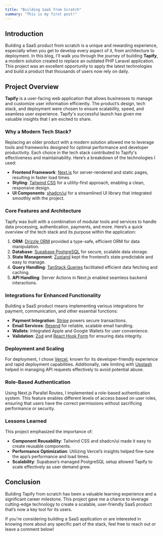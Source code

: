 ```yaml
---
title: "Building SaaS from Scratch"
summary: "This is my first post!"
---
```


## Introduction

Building a SaaS product from scratch is a unique and rewarding experience, especially when you get to develop every aspect of it, from architecture to deployment. In this blog, I'll walk you through the journey of building **Tapify**, a modern solution created to replace an outdated PHP Laravel application. This project was an excellent opportunity to apply the latest technologies and build a product that thousands of users now rely on daily.

## Project Overview

**Tapify** is a user-facing web application that allows businesses to manage and customize user information efficiently. The product’s design, tech stack, and deployment were chosen to ensure scalability, speed, and seamless user experience. Tapify's successful launch has given me valuable insights that I am excited to share.

### Why a Modern Tech Stack?

Replacing an older product with a modern solution allowed me to leverage tools and frameworks designed for optimal performance and developer productivity. Each choice in the tech stack contributed to Tapify's effectiveness and maintainability. Here’s a breakdown of the technologies I used:

- **Frontend Framework**: [Next.js](https://nextjs.org/) for server-rendered and static pages, resulting in faster load times.
- **Styling**: [Tailwind CSS](https://tailwindcss.com/) for a utility-first approach, enabling a clean, responsive design.
- **UI Components**: [shadcn/ui](https://ui.shadcn.com/) for a streamlined UI library that integrated smoothly with the project.

### Core Features and Architecture

Tapify was built with a combination of modular tools and services to handle data processing, authentication, payments, and more. Here’s a quick overview of the tech stack and its purpose within the application:

1. **ORM**: [Drizzle ORM](https://orm.drizzle.dev/) provided a type-safe, efficient ORM for data manipulation.
2. **Database**: [Supabase PostgreSQL](https://supabase.io/) for secure, scalable data storage.
3. **State Management**: [Zustand](https://zustand-demo.pmnd.rs/) kept the frontend’s state predictable and easy to manage.
4. **Query Handling**: [TanStack Queries](https://tanstack.com/query) facilitated efficient data fetching and caching.
5. **API Handling**: Server Actions in Next.js enabled seamless backend interactions.

### Integrations for Enhanced Functionality

Building a SaaS product means implementing various integrations for payment, communication, and other essential functions:

- **Payment Integration**: [Stripe](https://stripe.com/) powers secure transactions.
- **Email Services**: [Resend](https://resend.com/) for reliable, scalable email handling.
- **Wallets**: Integrated Apple and Google Wallets for user convenience.
- **Validation**: [Zod](https://zod.dev/) and [React Hook Form](https://react-hook-form.com/) for ensuring data integrity.

### Deployment and Scaling

For deployment, I chose [Vercel](https://vercel.com/), known for its developer-friendly experience and rapid deployment capabilities. Additionally, rate limiting with [Upstash](https://upstash.com/) helped in managing API requests effectively to avoid potential abuse.

### Role-Based Authentication

Using Next.js Parallel Routes, I implemented a role-based authentication system. This feature enables different levels of access based on user roles, ensuring that users have the correct permissions without sacrificing performance or security.

### Lessons Learned

This project emphasized the importance of:

- **Component Reusability**: Tailwind CSS and shadcn/ui made it easy to create reusable components.
- **Performance Optimization**: Utilizing Vercel’s insights helped fine-tune the app’s performance and load times.
- **Scalability**: Supabase’s managed PostgreSQL setup allowed Tapify to scale effectively as user demand grew.

## Conclusion

Building Tapify from scratch has been a valuable learning experience and a significant career milestone. This project gave me a chance to leverage cutting-edge technology to create a scalable, user-friendly SaaS product that’s now a key tool for its users.

If you're considering building a SaaS application or are interested in knowing more about any specific part of the stack, feel free to reach out or leave a comment below!
